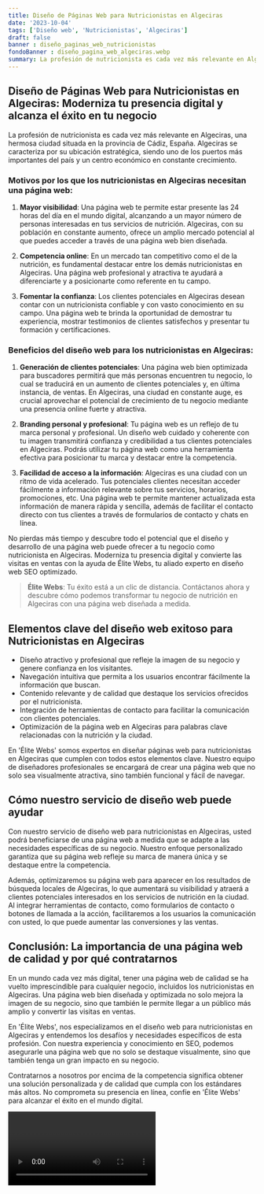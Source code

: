 ```yaml
---
title: Diseño de Páginas Web para Nutricionistas en Algeciras
date: '2023-10-04'
tags: ['Diseño web', 'Nutricionistas', 'Algeciras']
draft: false
banner : diseño_paginas_web_nutricionistas
fondoBanner : diseño_pagina_web_algeciras.webp
summary: La profesión de nutricionista es cada vez más relevante en Algeciras, una hermosa ciudad situada en la provincia de Cádiz, España. Algeciras se caracteriza por su ubicación estratégica, siendo uno de los puertos más importantes del país y un centro económico en constante crecimiento.
---
```


## Diseño de Páginas Web para Nutricionistas en Algeciras: Moderniza tu presencia digital y alcanza el éxito en tu negocio

La profesión de nutricionista es cada vez más relevante en Algeciras, una hermosa ciudad situada en la provincia de Cádiz, España. Algeciras se caracteriza por su ubicación estratégica, siendo uno de los puertos más importantes del país y un centro económico en constante crecimiento.

### Motivos por los que los nutricionistas en Algeciras necesitan una página web:

1. **Mayor visibilidad**: Una página web te permite estar presente las 24 horas del día en el mundo digital, alcanzando a un mayor número de personas interesadas en tus servicios de nutrición. Algeciras, con su población en constante aumento, ofrece un amplio mercado potencial al que puedes acceder a través de una página web bien diseñada.

2. **Competencia online**: En un mercado tan competitivo como el de la nutrición, es fundamental destacar entre los demás nutricionistas en Algeciras. Una página web profesional y atractiva te ayudará a diferenciarte y a posicionarte como referente en tu campo.

3. **Fomentar la confianza**: Los clientes potenciales en Algeciras desean contar con un nutricionista confiable y con vasto conocimiento en su campo. Una página web te brinda la oportunidad de demostrar tu experiencia, mostrar testimonios de clientes satisfechos y presentar tu formación y certificaciones.

### Beneficios del diseño web para los nutricionistas en Algeciras:

1. **Generación de clientes potenciales**: Una página web bien optimizada para buscadores permitirá que más personas encuentren tu negocio, lo cual se traducirá en un aumento de clientes potenciales y, en última instancia, de ventas. En Algeciras, una ciudad en constante auge, es crucial aprovechar el potencial de crecimiento de tu negocio mediante una presencia online fuerte y atractiva.

2. **Branding personal y profesional**: Tu página web es un reflejo de tu marca personal y profesional. Un diseño web cuidado y coherente con tu imagen transmitirá confianza y credibilidad a tus clientes potenciales en Algeciras. Podrás utilizar tu página web como una herramienta efectiva para posicionar tu marca y destacar entre la competencia.

3. **Facilidad de acceso a la información**: Algeciras es una ciudad con un ritmo de vida acelerado. Tus potenciales clientes necesitan acceder fácilmente a información relevante sobre tus servicios, horarios, promociones, etc. Una página web te permite mantener actualizada esta información de manera rápida y sencilla, además de facilitar el contacto directo con tus clientes a través de formularios de contacto y chats en línea.

No pierdas más tiempo y descubre todo el potencial que el diseño y desarrollo de una página web puede ofrecer a tu negocio como nutricionista en Algeciras. Moderniza tu presencia digital y convierte las visitas en ventas con la ayuda de Élite Webs, tu aliado experto en diseño web SEO optimizado.

> **Élite Webs**: Tu éxito está a un clic de distancia. Contáctanos ahora y descubre cómo podemos transformar tu negocio de nutrición en Algeciras con una página web diseñada a medida.

<GifSeo />

<Cta />

## Elementos clave del diseño web exitoso para Nutricionistas en Algeciras

- Diseño atractivo y profesional que refleje la imagen de su negocio y genere confianza en los visitantes.
- Navegación intuitiva que permita a los usuarios encontrar fácilmente la información que buscan.
- Contenido relevante y de calidad que destaque los servicios ofrecidos por el nutricionista.
- Integración de herramientas de contacto para facilitar la comunicación con clientes potenciales.
- Optimización de la página web en Algeciras para palabras clave relacionadas con la nutrición y la ciudad.

En 'Élite Webs' somos expertos en diseñar páginas web para nutricionistas en Algeciras que cumplen con todos estos elementos clave. Nuestro equipo de diseñadores profesionales se encargará de crear una página web que no solo sea visualmente atractiva, sino también funcional y fácil de navegar.

## Cómo nuestro servicio de diseño web puede ayudar

Con nuestro servicio de diseño web para nutricionistas en Algeciras, usted podrá beneficiarse de una página web a medida que se adapte a las necesidades específicas de su negocio. Nuestro enfoque personalizado garantiza que su página web refleje su marca de manera única y se destaque entre la competencia.

Además, optimizaremos su página web para aparecer en los resultados de búsqueda locales de Algeciras, lo que aumentará su visibilidad y atraerá a clientes potenciales interesados en los servicios de nutrición en la ciudad. Al integrar herramientas de contacto, como formularios de contacto o botones de llamada a la acción, facilitaremos a los usuarios la comunicación con usted, lo que puede aumentar las conversiones y las ventas.

## Conclusión: La importancia de una página web de calidad y por qué contratarnos

En un mundo cada vez más digital, tener una página web de calidad se ha vuelto imprescindible para cualquier negocio, incluidos los nutricionistas en Algeciras. Una página web bien diseñada y optimizada no solo mejora la imagen de su negocio, sino que también le permite llegar a un público más amplio y convertir las visitas en ventas.

En 'Élite Webs', nos especializamos en el diseño web para nutricionistas en Algeciras y entendemos los desafíos y necesidades específicos de esta profesión. Con nuestra experiencia y conocimiento en SEO, podemos asegurarle una página web que no solo se destaque visualmente, sino que también tenga un gran impacto en su negocio.

Contratarnos a nosotros por encima de la competencia significa obtener una solución personalizada y de calidad que cumpla con los estándares más altos. No comprometa su presencia en línea, confíe en 'Élite Webs' para alcanzar el éxito en el mundo digital.

<Video />

<CtaBot job='Nutricionistas' city='Algeciras'/>

<Gmaps query='Algeciras+españa+maps' />